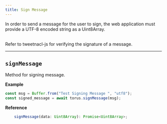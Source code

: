 ```yaml
---
title: Sign Message
---
```


In order to send a message for the user to sign, the web application must provide a UTF-8 encoded string as a Uint8Array.

<br />
Refer to tweetnacl-js for verifying the signature of a message.

---

## `signMessage`

Method for signing message.

**Example**

```typescript
const msg = Buffer.from("Test Signing Message ", "utf8");
const signed_message = await torus.signMessage(msg);
```

**Reference**

```typescript
    signMessage(data: Uint8Array): Promise<Uint8Array>;
```
